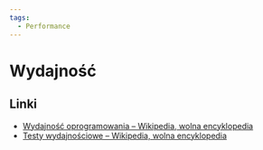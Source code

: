 ```yaml
---
tags:
  - Performance
---
```


# Wydajność

## Linki

- [Wydajność oprogramowania – Wikipedia, wolna encyklopedia](https://pl.wikipedia.org/wiki/Wydajno%C5%9B%C4%87_oprogramowania)
- [Testy wydajnościowe – Wikipedia, wolna encyklopedia](https://pl.wikipedia.org/wiki/Testy_wydajno%C5%9Bciowe)
